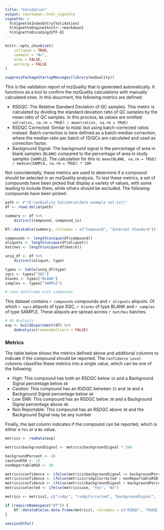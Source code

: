```yaml
---
title: "Validation"
output: rmarkdown::html_vignette
vignette: >
  %\VignetteIndexEntry{Validation}
  %\VignetteEngine{knitr::rmarkdown}
  %\VignetteEncoding{UTF-8}
---
```


```r
knitr::opts_chunk$set(
    collapse = TRUE,
    comment = "#>",
    echo = FALSE,
    warning = FALSE
)
```

```r
suppressPackageStartupMessages(library(mzQuality))
```


This is the validation report of mzQuality that is generated automatically. It functions as a tool to confirm the mzQuality calculations with manually calculated ones. 
In this doucment, the following metrics are defined:

- RSDQC: The Relative Standard Deviation of QC samples. This metric is calculated by dividing the  standard deviation ratio of QC samples by the mean ratio of QC samples. In this process, `NA` values are omitted: `sd(ratios, na.rm = TRUE) / mean(ratios, na.rm = TRUE)`
- RSDQC Corrected: Similar to `RSDQC` but using batch-corrected ratios instead. Batch correction is here defined as a batch-median correction, where the median ratio per batch of (S)QCs are calculated and used as correction factor. 
- Background Signal: The background signal is the percentage of area in blank samples (`BLANK`) compared to the percentage of area in study samples (`SAMPLE`). The calculation for this is: `mean(BLANK, na.rm = TRUE) / median(SAMPLE, na.rm = TRUE) * 100`

Not coincidentally, these metrics are used to determine if a compound should be selected in an mzQuality analysis.
To test these metrics, a set of compounds have been picked that display a variety of values, with some leading to include them, while others should be excluded.
The following compounds have been picked:

```r
path <- r"(E:\mzQuality Validatie\data example set.txt)"
df <- read.delim(path)

summary <- df %>%
    distinct(compound, compound_is)

DT::datatable(summary, colnames = c("Compound", "Internal Standard"))
```


```r
compounds <- length(unique(df$compound))
aliquots <- length(unique(df$aliquot))
batches <- length(unique(df$batch))

uniq_df <- df %>%
    distinct(aliquot, type)

types <- table(uniq_df$type)
sqcs <- types["SQC"]
blanks <- types["BLANK"]
samples <- types["SAMPLE"]

# read dataframe with compounds
```


This dataset contains `r compounds` compounds and `r aliquots` aliquots. Of which `r sqcs` aliquots of type SQC, `r blanks` of type BLANK and `r samples` of type SAMPLE. These aliquots are spread across `r batches` batches. 

```r
# do Analysis
exp <- buildExperiment(df) %>%
    doAnalysis(removeOutliers = FALSE)
```


### Metrics

The table below shows the metrics defined above and additional columns to indicate if the compound should be reported. The `Confidence Level` columns classifies these metrics into a single value, which can be one of the following: 

- High: This compound has both an RSDQC below `15` and a Background Signal percentage below `40`
- Caution: This compound has an RSDQC between `15` and `30` and a Background Signal percentage below `40`
- Low SNR: This compound has an RSDQC below `30` and a Background Signal percentage above `40`. 
- Non Reportable: This compound has an RSDQC above `30` and the Background Signal may be any number

Finally, the last column indicates if the compound can be reported, which is either a `Yes` or a `No` value. 

```r
metrics <- rowData(exp)

metrics$backgroundSignal <- metrics$backgroundSignal * 100

backgroundPercent <- 40
cautionRSD <- 15
nonReportableRSD <- 30

metrics$confidence <- ifelse(metrics$backgroundSignal <= backgroundPercent & metrics$rsdqcCorrected < cautionRSD, "High", "Caution")
metrics$confidence <- ifelse(metrics$rsdqcCorrected > nonReportableRSD, "Non Reportable", metrics$confidence)
metrics$confidence <- ifelse(metrics$backgroundSignal > backgroundPercent, "Low SNR", metrics$confidence)
metrics$selected <- ifelse(metrics$use, "Yes", "No")

metrics <- metrics[, c("rsdqc", "rsdqcCorrected", "backgroundSignal", "selected", "confidence")]

if (requireNamespace("DT")) {
    DT::datatable(as.data.frame(metrics), colnames = c("RSDQC", "RSDQC Corrected", "Background Signal", "Report?", "Confidence Level"))
}
```

```r
sessionInfo()
```
